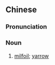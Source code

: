==Chinese==
{{zh-forms}}

===Pronunciation===
{{zh-pron
|m=shīcǎo
|mn=si-chháu
|cat=n
}}

===Noun===
{{zh-noun}}

# [[milfoil]]; [[yarrow]]